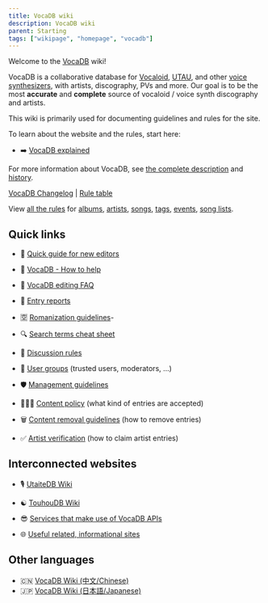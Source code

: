 ---
title: VocaDB wiki
description: VocaDB wiki
parent: Starting
tags: ["wikipage", "homepage", "vocadb"]
---

Welcome to the [VocaDB](http://vocadb.net/) wiki!

VocaDB is a collaborative database for [Vocaloid](https://en.wikipedia.org/wiki/Vocaloid), [UTAU](https://en.wikipedia.org/wiki/Utau), and other [voice synthesizers](https://en.wikipedia.org/wiki/Speech_synthesis), with artists, discography, PVs and more. Our goal is to be the most **accurate** and **complete** source of vocaloid / voice synth discography and artists.

This wiki is primarily used for documenting guidelines and rules for the site.

To learn about the website and the rules, start here:

- ➡️ [VocaDB explained](/docs/vocadb-explained)

For more information about VocaDB, see [the complete description](/docs/vocadb-what-is-it-for) and [history](/docs/vocadbs-history).

[VocaDB Changelog](/docs/website-changelog) | [Rule table](/rules/table)

View [all the rules](/rules) for [albums](/rules/albums), [artists](/rules/artists), [songs](/rules/songs), [tags](/rules/tags), [events](/rules/events), [song lists](/rules/songlists).

## Quick links

- 👶  [Quick guide for new editors](/docs/quick-guide-for-new-editors)
- 💪 [VocaDB - How to help](/docs/vocadb-how-to-help)
- 🧾  [VocaDB editing FAQ](/docs/vocadb-editing-faq)
- 🏴 [Entry reports](/docs/entry-reports)
- 🈳 [Romanization guidelines](/docs/romanization-guidelines)-

- 🔍 [Search terms cheat sheet](/docs/search-terms-cheat-sheet)
- 💬  [Discussion rules](/docs/discussion-rules)
- 👥  [User groups](/docs/user-groups) (trusted users, moderators, ...)
- 🛡️  [Management guidelines](/docs/management-guidelines)
- 🕵🏻‍♂️  [Content policy](/docs/content-policy) (what kind of entries are accepted)
- 🗑️  [Content removal guidelines](/docs/content-removal-guidelines) (how to remove entries)
- ✅  [Artist verification](/docs/artist-verification) (how to claim artist entries)

## Interconnected websites

- 🎙️ [UtaiteDB Wiki](/tags/utaitedb)
- ☯︎ [TouhouDB Wiki](/tags/touhoudb)

- 😎 [Services that make use of VocaDB APIs](/docs/services-that-make-use-of-vocadb-apis)
- 🌐  [Useful related, informational sites](/docs/useful-related-informational-sites)

## Other languages

- 🇨🇳 [VocaDB Wiki (中文/Chinese)](/tags/chinese)
- 🇯🇵 [VocaDB Wiki (日本語/Japanese)](/tags/japanese)